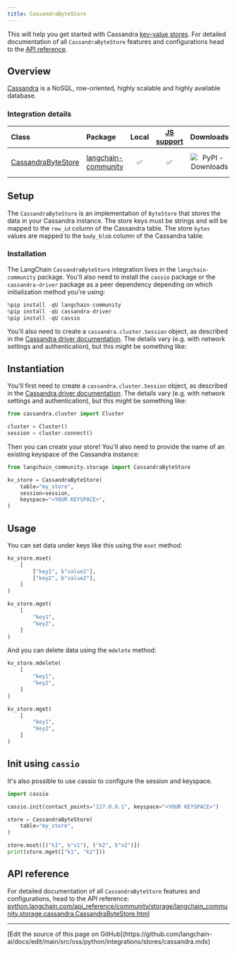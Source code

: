 ```yaml
---
title: CassandraByteStore
---
```


This will help you get started with Cassandra [key-value stores](/oss/python/integrations/stores). For detailed documentation of all `CassandraByteStore` features and configurations head to the [API reference](https://python.langchain.com/api_reference/community/storage/langchain_community.storage.cassandra.CassandraByteStore.html).

## Overview

[Cassandra](https://cassandra.apache.org/) is a NoSQL, row-oriented, highly scalable and highly available database.

### Integration details

| Class | Package | Local | [JS support](https://js.langchain.com/docs/integrations/stores/cassandra_storage) | Downloads | Version |
| :--- | :--- | :---: | :---: |  :---: | :---: |
| [CassandraByteStore](https://python.langchain.com/api_reference/community/storage/langchain_community.storage.cassandra.CassandraByteStore.html) | [langchain-community](https://python.langchain.com/api_reference/community/index.html) | ✅ | ✅ | ![PyPI - Downloads](https://img.shields.io/pypi/dm/langchain_community?style=flat-square&label=%20) | ![PyPI - Version](https://img.shields.io/pypi/v/langchain_community?style=flat-square&label=%20) |

## Setup

The `CassandraByteStore` is an implementation of `ByteStore` that stores the data in your Cassandra instance.
The store keys must be strings and will be mapped to the `row_id` column of the Cassandra table.
The store `bytes` values are mapped to the `body_blob` column of the Cassandra table.

### Installation

The LangChain `CassandraByteStore` integration lives in the `langchain-community` package. You'll also need to install the `cassio` package or the `cassandra-driver` package as a peer dependency depending on which initialization method you're using:

```python
%pip install -qU langchain-community
%pip install -qU cassandra-driver
%pip install -qU cassio
```

You'll also need to create a `cassandra.cluster.Session` object, as described in the [Cassandra driver documentation](https://docs.datastax.com/en/developer/python-driver/latest/api/cassandra/cluster/#module-cassandra.cluster). The details vary (e.g. with network settings and authentication), but this might be something like:

## Instantiation

You'll first need to create a `cassandra.cluster.Session` object, as described in the [Cassandra driver documentation](https://docs.datastax.com/en/developer/python-driver/latest/api/cassandra/cluster/#module-cassandra.cluster). The details vary (e.g. with network settings and authentication), but this might be something like:

```python
from cassandra.cluster import Cluster

cluster = Cluster()
session = cluster.connect()
```

Then you can create your store! You'll also need to provide the name of an existing keyspace of the Cassandra instance:

```python
from langchain_community.storage import CassandraByteStore

kv_store = CassandraByteStore(
    table="my_store",
    session=session,
    keyspace="<YOUR KEYSPACE>",
)
```

## Usage

You can set data under keys like this using the `mset` method:

```python
kv_store.mset(
    [
        ["key1", b"value1"],
        ["key2", b"value2"],
    ]
)

kv_store.mget(
    [
        "key1",
        "key2",
    ]
)
```

And you can delete data using the `mdelete` method:

```python
kv_store.mdelete(
    [
        "key1",
        "key2",
    ]
)

kv_store.mget(
    [
        "key1",
        "key2",
    ]
)
```

## Init using `cassio`

It's also possible to use cassio to configure the session and keyspace.

```python
import cassio

cassio.init(contact_points="127.0.0.1", keyspace="<YOUR KEYSPACE>")

store = CassandraByteStore(
    table="my_store",
)

store.mset([("k1", b"v1"), ("k2", b"v2")])
print(store.mget(["k1", "k2"]))
```

## API reference

For detailed documentation of all `CassandraByteStore` features and configurations, head to the API reference: [python.langchain.com/api_reference/community/storage/langchain_community.storage.cassandra.CassandraByteStore.html](https://python.langchain.com/api_reference/community/storage/langchain_community.storage.cassandra.CassandraByteStore.html)

---

<Callout icon="pen-to-square" iconType="regular">
  [Edit the source of this page on GitHub](https://github.com/langchain-ai/docs/edit/main/src/oss/python/integrations/stores/cassandra.mdx)
</Callout>
